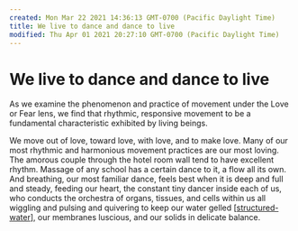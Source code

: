 ```yaml
---
created: Mon Mar 22 2021 14:36:13 GMT-0700 (Pacific Daylight Time)
title: We live to dance and dance to live
modified: Thu Apr 01 2021 20:27:10 GMT-0700 (Pacific Daylight Time)
---
```


# We live to dance and dance to live

As we examine the phenomenon and practice of movement under the Love or Fear lens, we find that rhythmic, responsive movement to be a fundamental characteristic exhibited by living beings.

We move out of love, toward love, with love, and to make love. Many of our most rhythmic and harmonious movement practices are our most loving. The amorous couple through the hotel room wall tend to have excellent rhythm. Massage of any school has a certain dance to it, a flow all its own. And breathing, our most familiar dance, feels best when it is deep and full and steady, feeding our heart, the constant tiny dancer inside each of us, who conducts the orchestra of organs, tissues, and cells within us all wiggling and pulsing and quivering to keep our water gelled [[structured-water]], our membranes luscious, and our solids in delicate balance.

[//begin]: # 'Autogenerated link references for markdown compatibility'
[structured-water]: structured-water 'Structured Water'
[//end]: # 'Autogenerated link references'
